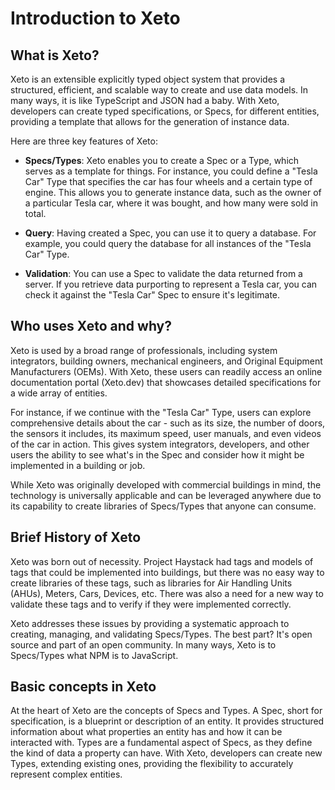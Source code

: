 # Introduction to Xeto 

## What is Xeto?

Xeto is an extensible explicitly typed object system that provides a structured, efficient, and scalable way to create and use data models. In many ways, it is like TypeScript and JSON had a baby. With Xeto, developers can create typed specifications, or Specs, for different entities, providing a template that allows for the generation of instance data.

Here are three key features of Xeto:

- **Specs/Types**: Xeto enables you to create a Spec or a Type, which serves as a template for things. For instance, you could define a "Tesla Car" Type that specifies the car has four wheels and a certain type of engine. This allows you to generate instance data, such as the owner of a particular Tesla car, where it was bought, and how many were sold in total.

- **Query**: Having created a Spec, you can use it to query a database. For example, you could query the database for all instances of the "Tesla Car" Type.

- **Validation**: You can use a Spec to validate the data returned from a server. If you retrieve data purporting to represent a Tesla car, you can check it against the "Tesla Car" Spec to ensure it's legitimate.

## Who uses Xeto and why?

Xeto is used by a broad range of professionals, including system integrators, building owners, mechanical engineers, and Original Equipment Manufacturers (OEMs). With Xeto, these users can readily access an online documentation portal (Xeto.dev) that showcases detailed specifications for a wide array of entities. 

For instance, if we continue with the "Tesla Car" Type, users can explore comprehensive details about the car - such as its size, the number of doors, the sensors it includes, its maximum speed, user manuals, and even videos of the car in action. This gives system integrators, developers, and other users the ability to see what's in the Spec and consider how it might be implemented in a building or job. 

While Xeto was originally developed with commercial buildings in mind, the technology is universally applicable and can be leveraged anywhere due to its capability to create libraries of Specs/Types that anyone can consume.

## Brief History of Xeto

Xeto was born out of necessity. Project Haystack had tags and models of tags that could be implemented into buildings, but there was no easy way to create libraries of these tags, such as libraries for Air Handling Units (AHUs), Meters, Cars, Devices, etc. There was also a need for a new way to validate these tags and to verify if they were implemented correctly. 

Xeto addresses these issues by providing a systematic approach to creating, managing, and validating Specs/Types. The best part? It's open source and part of an open community. In many ways, Xeto is to Specs/Types what NPM is to JavaScript.

## Basic concepts in Xeto 

At the heart of Xeto are the concepts of Specs and Types. A Spec, short for specification, is a blueprint or description of an entity. It provides structured information about what properties an entity has and how it can be interacted with. Types are a fundamental aspect of Specs, as they define the kind of data a property can have. With Xeto, developers can create new Types, extending existing ones, providing the flexibility to accurately represent complex entities.
